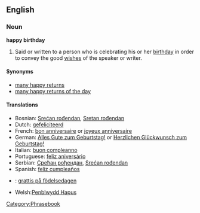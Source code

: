 ==English==
===Noun===
'''happy birthday'''

#Said or written to a person who is celebrating his or her [[birthday]] in order to convey the good [[wish]]es of the speaker or writer.

====Synonyms====
*[[many happy returns]]
*[[many happy returns of the day]]

====Translations====
*Bosnian: [[Srećan rođendan]], [[Sretan rođendan]]
*Dutch: [[gefeliciteerd]]
*French: [[bon anniversaire]] or [[joyeux anniversaire]]
*German: [[Alles Gute zum Geburtstag!]] or [[Herzlichen Glückwunsch zum Geburtstag!]]
*Italian: [[buon compleanno]]
*Portuguese: [[feliz aniversário]]
*Serbian: [[Срећан рођендан]], [[Srećan rođendan]]
*Spanish: [[feliz cumpleaños]]
*{{sv}}: [[grattis på födelsedagen]]
*Welsh:[[Penblwydd Hapus]]
[[Category:Phrasebook]]
